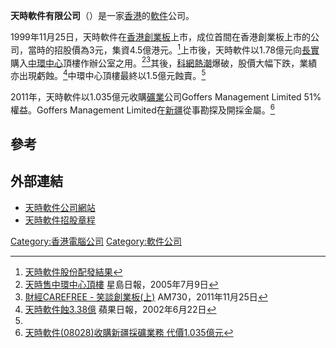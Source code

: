 '''天時軟件有限公司'''（{{sehk|8028}}）是一家[[香港|香港]]的[[軟件|軟件]]公司。

1999年11月25日，天時軟件在[[香港創業板|香港創業板]]上市，成位首間在香港創業板上市的公司，當時的招股價為3元，集資4.5億港元。<ref>[http://gem.ednews.hk/listedco/listconews/gem/19991122/00000MC19991122224855X.pdf 天時軟件股份配發結果]{{Dead link|date=2020年1月 |bot=InternetArchiveBot |fix-attempted=yes }}</ref>上市後，天時軟件以1.78億元向[[長實|長實]]購入[[中環中心|中環中心]]頂樓作辦公室之用。<ref name=singtao>[http://www.singtao.com/archive/fullstory.asp?andor=or&year1=2005&month1=6&day1=26&year2=2005&month2=7&day2=16&category=all&id=20050709d03&keyword1=&keyword2= 天時售中環中心頂樓] 星島日報，2005年7月9日</ref><ref>[http://www.am730.com.hk/article.php?article=82822&d=1631 財經CAREFREE - 笑談創業板(上)] {{Wayback|url=http://www.am730.com.hk/article.php?article=82822&d=1631 |date=20160305011854 }} AM730，2011年11月25日</ref>其後，[[科網熱潮|科網熱潮]]爆破，股價大幅下跌，業績亦出現虧蝕。<ref>[http://www1.hk.apple.nextmedia.com/template/apple/art_main.php?iss_id=20020622&sec_id=15307&art_id=2673663 天時軟件蝕3.38億] 蘋果日報，2002年6月22日</ref>中環中心頂樓最終以1.5億元蝕賣。<ref name=singtao></ref>

2011年，天時軟件以1.035億元收購[[礦業|礦業]]公司Goffers Management Limited 51%權益。Goffers Management Limited在[[新疆|新疆]]從事勘探及開採金屬。<ref>[http://hkslg.com/Info.asp?class1=339&id=2162 天時軟件(08028)收購新疆採礦業務 代價1.035億元]{{dead link|date=2017年12月 |bot=InternetArchiveBot |fix-attempted=yes }}</ref>

==參考==
{{reflist}}

==外部連結==
*[http://www.timeless.com.hk/ 天時軟件公司網站] {{Wayback|url=http://www.timeless.com.hk/ |date=20061023181541 }}
*[http://gem.ednews.hk/listedco/listconews/gem/19991118/00000MC20011108110221S.htm 天時軟件招股章程]{{Dead link|date=2020年1月 |bot=InternetArchiveBot |fix-attempted=yes }}

[[Category:香港電腦公司|Category:香港電腦公司]]
[[Category:軟件公司|Category:軟件公司]]
